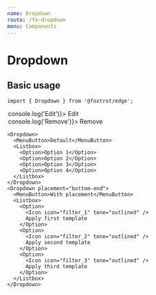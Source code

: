 ```yaml
---
name: Dropdown
route: /fx-dropdown
menu: Components
---
```





# Dropdown

## Basic usage

```tsx
import { Dropdown } from '@foxtrot/edge';
```

<Playground>
  <Inline alignY="center">
    <Dropdown>
      <MenuButton size="s">
        <Icon icon="more_horiz" />
      </MenuButton>
      <Listbox>
        <Option onClick={() => console.log('Edit')}>
          <Icon icon="edit" tone="outlined" />
          Edit
        </Option>
        <Option onClick={() => console.log('Remove')}>
          <Icon icon="delete" tone="outlined" /> Remove
        </Option>
      </Listbox>
    </Dropdown>
  </Inline>
</Playground>

    <Dropdown>
      <MenuButton>Default</MenuButton>
      <Listbox>
        <Option>Option 1</Option>
        <Option>Option 2</Option>
        <Option>Option 3</Option>
        <Option>Option 4</Option>
      </Listbox>
    </Dropdown>
    <Dropdown placement="bottom-end">
      <MenuButton>With placement</MenuButton>
      <Listbox>
        <Option>
          <Icon icon="filter_1" tone="outlined" />
          Apply first template
        </Option>
        <Option>
          <Icon icon="filter_2" tone="outlined" />
          Apply second template
        </Option>
        <Option>
          <Icon icon="filter_3" tone="outlined" />
          Apply third template
        </Option>
      </Listbox>
    </Dropdown>
